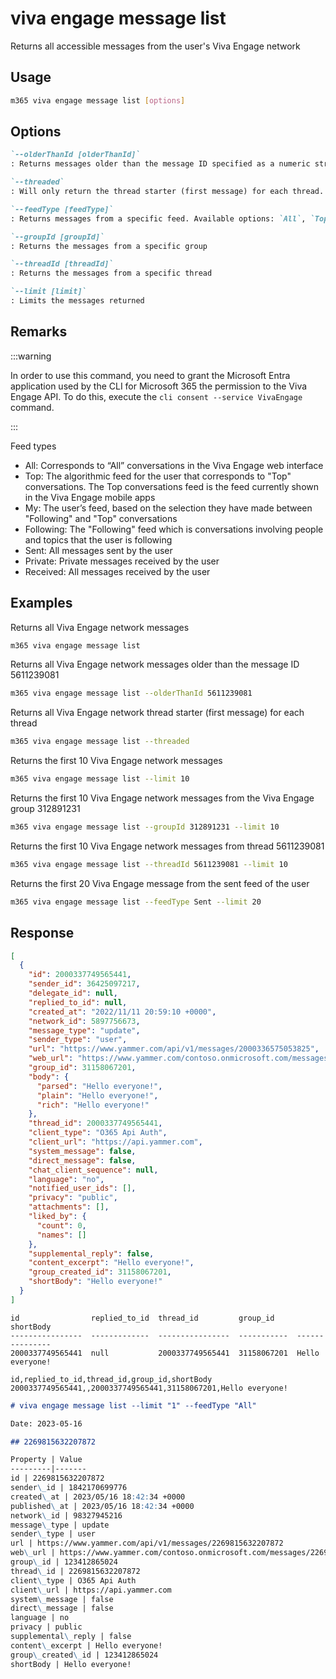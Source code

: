 
# viva engage message list

Returns all accessible messages from the user's Viva Engage network

## Usage

```sh
m365 viva engage message list [options]
```

## Options

```md definition-list
`--olderThanId [olderThanId]`
: Returns messages older than the message ID specified as a numeric string

`--threaded`
: Will only return the thread starter (first message) for each thread. This parameter is intended for apps which need to display message threads collapsed

`--feedType [feedType]`
: Returns messages from a specific feed. Available options: `All`, `Top`, `My`, `Following`, `Sent`, `Private`, `Received`. Default `All`

`--groupId [groupId]`
: Returns the messages from a specific group

`--threadId [threadId]`
: Returns the messages from a specific thread

`--limit [limit]`
: Limits the messages returned
```

<Global />

## Remarks

:::warning

In order to use this command, you need to grant the Microsoft Entra application used by the CLI for Microsoft 365 the permission to the Viva Engage API. To do this, execute the `cli consent --service VivaEngage` command.

:::

Feed types

- All: Corresponds to “All” conversations in the Viva Engage web interface
- Top: The algorithmic feed for the user that corresponds to "Top" conversations. The Top conversations feed is the feed currently shown in the Viva Engage mobile apps
- My: The user’s feed, based on the selection they have made between "Following" and "Top" conversations
- Following: The "Following" feed which is conversations involving people and topics that the user is following
- Sent: All messages sent by the user
- Private: Private messages received by the user
- Received: All messages received by the user

## Examples

Returns all Viva Engage network messages

```sh
m365 viva engage message list
```

Returns all Viva Engage network messages older than the message ID 5611239081

```sh
m365 viva engage message list --olderThanId 5611239081
```

Returns all Viva Engage network thread starter (first message) for each thread

```sh
m365 viva engage message list --threaded
```

Returns the first 10 Viva Engage network messages

```sh
m365 viva engage message list --limit 10
```

Returns the first 10 Viva Engage network messages from the Viva Engage group 312891231

```sh
m365 viva engage message list --groupId 312891231 --limit 10
```

Returns the first 10 Viva Engage network messages from thread 5611239081

```sh
m365 viva engage message list --threadId 5611239081 --limit 10
```

Returns the first 20 Viva Engage message from the sent feed of the user

```sh
m365 viva engage message list --feedType Sent --limit 20
```

## Response

<Tabs>
  <TabItem value="JSON">

  ```json
  [
    {
      "id": 2000337749565441,
      "sender_id": 36425097217,
      "delegate_id": null,
      "replied_to_id": null,
      "created_at": "2022/11/11 20:59:10 +0000",
      "network_id": 5897756673,
      "message_type": "update",
      "sender_type": "user",
      "url": "https://www.yammer.com/api/v1/messages/2000336575053825",
      "web_url": "https://www.yammer.com/contoso.onmicrosoft.com/messages/2000336575053825",
      "group_id": 31158067201,
      "body": {
        "parsed": "Hello everyone!",
        "plain": "Hello everyone!",
        "rich": "Hello everyone!"
      },
      "thread_id": 2000337749565441,
      "client_type": "O365 Api Auth",
      "client_url": "https://api.yammer.com",
      "system_message": false,
      "direct_message": false,
      "chat_client_sequence": null,
      "language": "no",
      "notified_user_ids": [],
      "privacy": "public",
      "attachments": [],
      "liked_by": {
        "count": 0,
        "names": []
      },
      "supplemental_reply": false,
      "content_excerpt": "Hello everyone!",
      "group_created_id": 31158067201,
      "shortBody": "Hello everyone!"
    }
  ]
  ```

  </TabItem>
  <TabItem value="Text">

  ```text
  id                replied_to_id  thread_id         group_id     shortBody
  ----------------  -------------  ----------------  -----------  ---------------
  2000337749565441  null           2000337749565441  31158067201  Hello everyone!
  ```

  </TabItem>
  <TabItem value="CSV">

  ```csv
  id,replied_to_id,thread_id,group_id,shortBody
  2000337749565441,,2000337749565441,31158067201,Hello everyone!
  ```

  </TabItem>
  <TabItem value="Markdown">

  ```md
  # viva engage message list --limit "1" --feedType "All"

  Date: 2023-05-16

  ## 2269815632207872

  Property | Value
  ---------|-------
  id | 2269815632207872
  sender\_id | 1842170699776
  created\_at | 2023/05/16 18:42:34 +0000
  published\_at | 2023/05/16 18:42:34 +0000
  network\_id | 98327945216
  message\_type | update
  sender\_type | user
  url | https://www.yammer.com/api/v1/messages/2269815632207872
  web\_url | https://www.yammer.com/contoso.onmicrosoft.com/messages/2269815632207872
  group\_id | 123412865024
  thread\_id | 2269815632207872
  client\_type | O365 Api Auth
  client\_url | https://api.yammer.com
  system\_message | false
  direct\_message | false
  language | no
  privacy | public
  supplemental\_reply | false
  content\_excerpt | Hello everyone!
  group\_created\_id | 123412865024
  shortBody | Hello everyone!
  ```

  </TabItem>
</Tabs>

